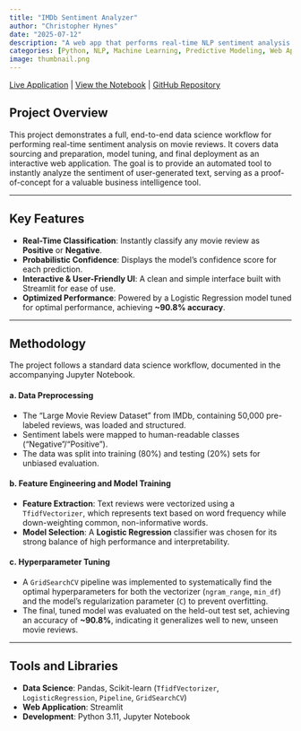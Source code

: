 ```yaml
---
title: "IMDb Sentiment Analyzer"
author: "Christopher Hynes"
date: "2025-07-12"
description: "A web app that performs real-time NLP sentiment analysis on movie reviews, demonstrating a full workflow from data preparation to model tuning and deployment."
categories: [Python, NLP, Machine Learning, Predictive Modeling, Web App]
image: thumbnail.png
---
```


<i class="fa-solid fa-arrow-up-right-from-square"></i> [Live Application](https://imdb-sentiment-prediction.streamlit.app/) |
<i class="fa-solid fa-file-code"></i> [View the Notebook](notebook.ipynb) |
<i class="fa-brands fa-github"></i> [GitHub Repository](https://github.com/hynesc/imdb-sentiment)

## Project Overview

This project demonstrates a full, end-to-end data science workflow for performing real-time sentiment analysis on movie reviews. It covers data sourcing and preparation, model tuning, and final deployment as an interactive web application. The goal is to provide an automated tool to instantly analyze the sentiment of user-generated text, serving as a proof-of-concept for a valuable business intelligence tool.

---

## Key Features

-   **Real-Time Classification**: Instantly classify any movie review as **Positive** or **Negative**.
-   **Probabilistic Confidence**: Displays the model's confidence score for each prediction.
-   **Interactive & User-Friendly UI**: A clean and simple interface built with Streamlit for ease of use.
-   **Optimized Performance**: Powered by a Logistic Regression model tuned for optimal performance, achieving **~90.8% accuracy**.

---

## Methodology

The project follows a standard data science workflow, documented in the accompanying Jupyter Notebook.

#### a. Data Preprocessing
-   The "Large Movie Review Dataset" from IMDb, containing 50,000 pre-labeled reviews, was loaded and structured.
-   Sentiment labels were mapped to human-readable classes ("Negative"/"Positive").
-   The data was split into training (80%) and testing (20%) sets for unbiased evaluation.

#### b. Feature Engineering and Model Training
-   **Feature Extraction**: Text reviews were vectorized using a `TfidfVectorizer`, which represents text based on word frequency while down-weighting common, non-informative words.
-   **Model Selection**: A **Logistic Regression** classifier was chosen for its strong balance of high performance and interpretability.

#### c. Hyperparameter Tuning
-   A `GridSearchCV` pipeline was implemented to systematically find the optimal hyperparameters for both the vectorizer (`ngram_range`, `min_df`) and the model's regularization parameter (`C`) to prevent overfitting.
-   The final, tuned model was evaluated on the held-out test set, achieving an accuracy of **~90.8%**, indicating it generalizes well to new, unseen movie reviews.

---

## Tools and Libraries

-   **Data Science**: Pandas, Scikit-learn (`TfidfVectorizer`, `LogisticRegression`, `Pipeline`, `GridSearchCV`)
-   **Web Application**: Streamlit
-   **Development**: Python 3.11, Jupyter Notebook
